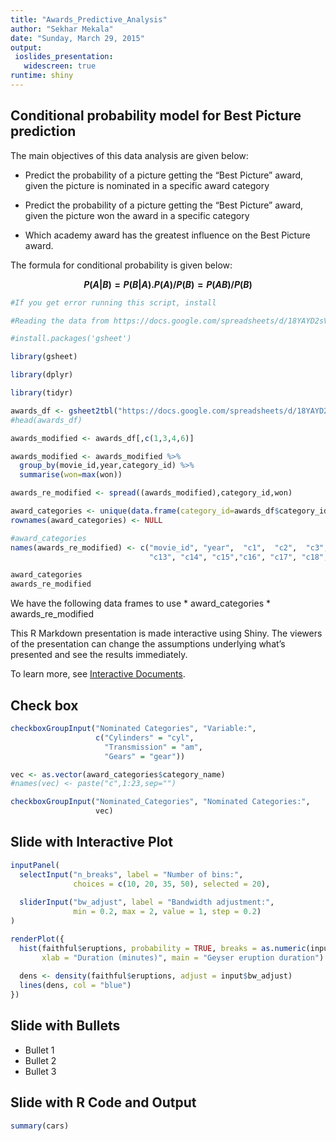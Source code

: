 ```yaml
---
title: "Awards_Predictive_Analysis"
author: "Sekhar Mekala"
date: "Sunday, March 29, 2015"
output: 
 ioslides_presentation:
   widescreen: true
runtime: shiny
---
```




## Conditional probability model for Best Picture prediction

The main objectives of this data analysis are given below:

* Predict the probability of a picture getting the "Best Picture" award, given the picture is nominated in a specific award category

* Predict the probability of a picture getting the "Best Picture" award, given the picture won the award in a specific category

* Which academy award has the greatest influence on the Best Picture award.

The formula for conditional probability is given below:

<div class="blue">
**$$P(A|B) = P(B|A) . P(A)/P(B) = P(AB) / P(B)$$**
</div>


```r

#If you get error running this script, install 

#Reading the data from https://docs.google.com/spreadsheets/d/18YAYD2sVvErJziQGt9u2yitSZsjlDOJNuicTly0iaKw/edit?usp=sharing

#install.packages('gsheet')

library(gsheet)

library(dplyr)

library(tidyr)

awards_df <- gsheet2tbl("https://docs.google.com/spreadsheets/d/18YAYD2sVvErJziQGt9u2yitSZsjlDOJNuicTly0iaKw/edit?usp=sharing")
#head(awards_df)

awards_modified <- awards_df[,c(1,3,4,6)]

awards_modified <- awards_modified %>%
  group_by(movie_id,year,category_id) %>%
  summarise(won=max(won))

awards_re_modified <- spread((awards_modified),category_id,won)

award_categories <- unique(data.frame(category_id=awards_df$category_id,category_name=awards_df$category_name))
rownames(award_categories) <- NULL

#award_categories
names(awards_re_modified) <- c("movie_id", "year",  "c1",  "c2",  "c3",  "c4",  "c5", "c6",  "c7",  "c8",  "c9", "c10", "c11", "c12",
                               "c13", "c14", "c15","c16", "c17", "c18", "c19", "c20", "c21", "c22", "c23")

award_categories
awards_re_modified
```
We have the following data frames to use
* award_categories
* awards_re_modified

This R Markdown presentation is made interactive using Shiny. The viewers of the presentation can change the assumptions underlying what's presented and see the results immediately. 

To learn more, see [Interactive Documents](http://rmarkdown.rstudio.com/authoring_shiny.html).

## Check box
```r
checkboxGroupInput("Nominated Categories", "Variable:",
                   c("Cylinders" = "cyl",
                     "Transmission" = "am",
                     "Gears" = "gear"))

vec <- as.vector(award_categories$category_name)
#names(vec) <- paste("c",1:23,sep="")

checkboxGroupInput("Nominated_Categories", "Nominated Categories:",
                   vec)

```
## Slide with Interactive Plot

```r
inputPanel(
  selectInput("n_breaks", label = "Number of bins:",
              choices = c(10, 20, 35, 50), selected = 20),
  
  sliderInput("bw_adjust", label = "Bandwidth adjustment:",
              min = 0.2, max = 2, value = 1, step = 0.2)
)

renderPlot({
  hist(faithful$eruptions, probability = TRUE, breaks = as.numeric(input$n_breaks),
       xlab = "Duration (minutes)", main = "Geyser eruption duration")
  
  dens <- density(faithful$eruptions, adjust = input$bw_adjust)
  lines(dens, col = "blue")
})
```

## Slide with Bullets

- Bullet 1
- Bullet 2
- Bullet 3

## Slide with R Code and Output

```r
summary(cars)
```



